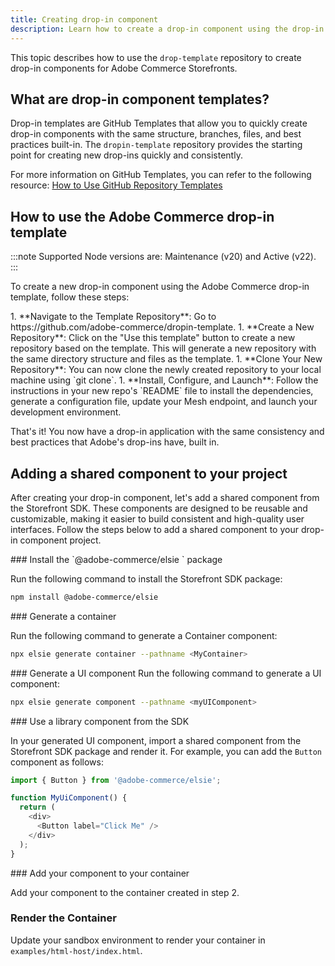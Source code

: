 ```yaml
---
title: Creating drop-in component
description: Learn how to create a drop-in component using the drop-in template.
---
```



This topic describes how to use the `drop-template` repository to create drop-in components for Adobe Commerce Storefronts.

## What are drop-in component templates?

Drop-in templates are GitHub Templates that allow you to quickly create drop-in components with the same structure, branches, files, and best practices built-in. The `dropin-template` repository provides the starting point for creating new drop-ins quickly and consistently.

For more information on GitHub Templates, you can refer to the following resource: [How to Use GitHub Repository Templates](https://docs.github.com/en/repositories/creating-and-managing-repositories/creating-a-repository-from-a-template)

## How to use the Adobe Commerce drop-in template

:::note
Supported Node versions are: Maintenance (v20) and Active (v22).
:::

To create a new drop-in component using the Adobe Commerce drop-in template, follow these steps:

<Steps>
1. **Navigate to the Template Repository**: Go to https://github.com/adobe-commerce/dropin-template.
1. **Create a New Repository**: Click on the "Use this template" button to create a new repository based on the template. This will generate a new repository with the same directory structure and files as the template.
1. **Clone Your New Repository**: You can now clone the newly created repository to your local machine using `git clone`.
1. **Install, Configure, and Launch**: Follow the instructions in your new repo's `README` file to install the dependencies, generate a configuration file, update your Mesh endpoint, and launch your development environment.
</Steps>

That's it! You now have a drop-in application with the same consistency and best practices that Adobe's drop-ins have, built in.

## Adding a shared component to your project
After creating your drop-in component, let's add a shared component from the Storefront SDK. These components are designed to be reusable and customizable, making it easier to build consistent and high-quality user interfaces. Follow the steps below to add a shared component to your drop-in component project.

<Tasks>

<Task>
### Install the `@adobe-commerce/elsie ` package

Run the following command to install the Storefront SDK package:

```bash
npm install @adobe-commerce/elsie
```
</Task>


<Task>
### Generate a container

Run the following command to generate a Container component:

```bash
npx elsie generate container --pathname <MyContainer>
```
</Task>

<Task>
### Generate a UI component
Run the following command to generate a UI component:

```bash
npx elsie generate component --pathname <myUIComponent>
```
</Task>

<Task>
### Use a library component from the SDK

In your generated UI component, import a shared component from the Storefront SDK package and render it. For example, you can add the `Button` component as follows:

   ```javascript
   import { Button } from '@adobe-commerce/elsie';
   
   function MyUiComponent() {
     return (
       <div>
         <Button label="Click Me" />
       </div>
     );
   }
   ```

</Task>

<Task>
### Add your component to your container

Add your component to the container created in step 2.

</Task>

<Task>

### Render the Container

Update your sandbox environment to render your container in `examples/html-host/index.html`.

</Task>

</Tasks>
